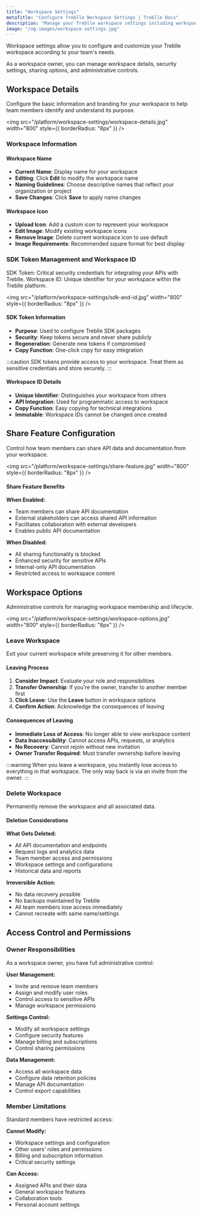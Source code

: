 ```yaml
---
title: "Workspace Settings"
metaTitle: "Configure Treblle Workspace Settings | Treblle Docs"
description: "Manage your Treblle workspace settings including workspace details, SDK tokens, share features, and workspace options. Learn how to configure and customize your workspace."
image: "/og-images/workspace-settings.jpg"
---
```


Workspace settings allow you to configure and customize your Treblle workspace according to your team's needs. 

As a workspace owner, you can manage workspace details, security settings, sharing options, and administrative controls.

## Workspace Details

Configure the basic information and branding for your workspace to help team members identify and understand its purpose.

<img
  src="/platform/workspace-settings/workspace-details.jpg"
  width="800"
  style={{ borderRadius: "8px" }}
/>

### Workspace Information

#### Workspace Name

- **Current Name**: Display name for your workspace
- **Editing**: Click **Edit** to modify the workspace name
- **Naming Guidelines**: Choose descriptive names that reflect your organization or project
- **Save Changes**: Click **Save** to apply name changes

#### Workspace Icon

- **Upload Icon**: Add a custom icon to represent your workspace
- **Edit Image**: Modify existing workspace icons
- **Remove Image**: Delete current workspace icon to use default
- **Image Requirements**: Recommended square format for best display

### SDK Token Management and Workspace ID

SDK Token: Critical security credentials for integrating your APIs with Treblle.
Workspace ID: Unique identifier for your workspace within the Treblle platform.

<img
  src="/platform/workspace-settings/sdk-and-id.jpg"
  width="800"
  style={{ borderRadius: "8px" }}
/>

#### SDK Token Information

- **Purpose**: Used to configure Treblle SDK packages
- **Security**: Keep tokens secure and never share publicly
- **Regeneration**: Generate new tokens if compromised
- **Copy Function**: One-click copy for easy integration

:::caution
SDK tokens provide access to your workspace. Treat them as sensitive credentials and store securely.
:::

#### Workspace ID Details

- **Unique Identifier**: Distinguishes your workspace from others
- **API Integration**: Used for programmatic access to workspace
- **Copy Function**: Easy copying for technical integrations
- **Immutable**: Workspace IDs cannot be changed once created

## Share Feature Configuration

Control how team members can share API data and documentation from your workspace.

<img
  src="/platform/workspace-settings/share-feature.jpg"
  width="800"
  style={{ borderRadius: "8px" }}
/>

#### Share Feature Benefits

**When Enabled:**
- Team members can share API documentation
- External stakeholders can access shared API information
- Facilitates collaboration with external developers
- Enables public API documentation

**When Disabled:**
- All sharing functionality is blocked
- Enhanced security for sensitive APIs
- Internal-only API documentation
- Restricted access to workspace content

## Workspace Options

Administrative controls for managing workspace membership and lifecycle.

<img
  src="/platform/workspace-settings/workspace-options.jpg"
  width="800"
  style={{ borderRadius: "8px" }}
/>

### Leave Workspace

Exit your current workspace while preserving it for other members.

#### Leaving Process

1. **Consider Impact**: Evaluate your role and responsibilities
2. **Transfer Ownership**: If you're the owner, transfer to another member first
3. **Click Leave**: Use the **Leave** button in workspace options
4. **Confirm Action**: Acknowledge the consequences of leaving

#### Consequences of Leaving

- **Immediate Loss of Access**: No longer able to view workspace content
- **Data Inaccessibility**: Cannot access APIs, requests, or analytics
- **No Recovery**: Cannot rejoin without new invitation
- **Owner Transfer Required**: Must transfer ownership before leaving

:::warning
When you leave a workspace, you instantly lose access to everything in that workspace. The only way back is via an invite from the owner.
:::

### Delete Workspace

Permanently remove the workspace and all associated data.

#### Deletion Considerations

**What Gets Deleted:**
- All API documentation and endpoints
- Request logs and analytics data
- Team member access and permissions
- Workspace settings and configurations
- Historical data and reports

**Irreversible Action:**
- No data recovery possible
- No backups maintained by Treblle
- All team members lose access immediately
- Cannot recreate with same name/settings

## Access Control and Permissions

### Owner Responsibilities

As a workspace owner, you have full administrative control:

**User Management:**
- Invite and remove team members
- Assign and modify user roles
- Control access to sensitive APIs
- Manage workspace permissions

**Settings Control:**
- Modify all workspace settings
- Configure security features
- Manage billing and subscriptions
- Control sharing permissions

**Data Management:**
- Access all workspace data
- Configure data retention policies
- Manage API documentation
- Control export capabilities

### Member Limitations

Standard members have restricted access:

**Cannot Modify:**
- Workspace settings and configuration
- Other users' roles and permissions
- Billing and subscription information
- Critical security settings

**Can Access:**
- Assigned APIs and their data
- General workspace features
- Collaboration tools
- Personal account settings
